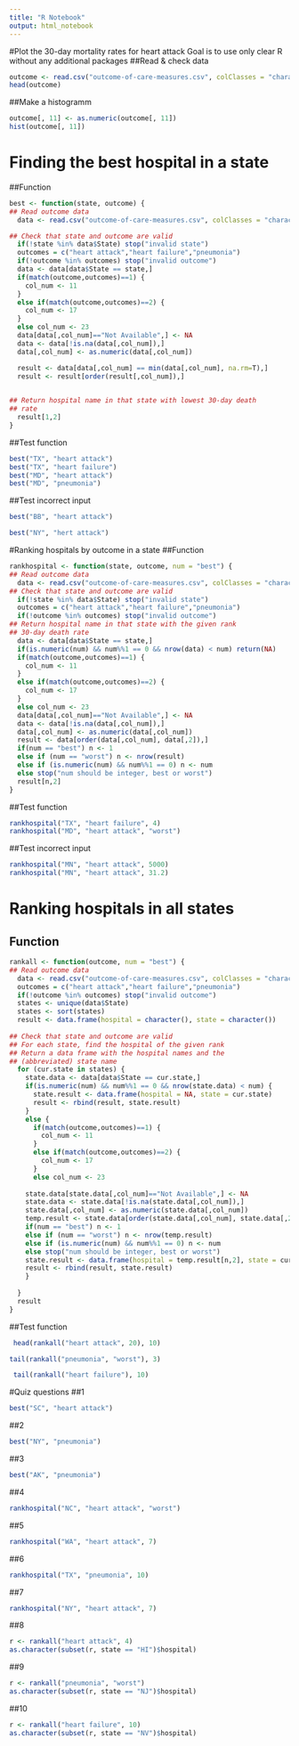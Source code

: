 ```yaml
---
title: "R Notebook"
output: html_notebook
---
```

#Plot the 30-day mortality rates for heart attack
Goal is to use only clear R without any additional packages
##Read & check data
```r
outcome <- read.csv("outcome-of-care-measures.csv", colClasses = "character")
head(outcome)

```
##Make a histogramm

```r
outcome[, 11] <- as.numeric(outcome[, 11])
hist(outcome[, 11])
```

# Finding the best hospital in a state
##Function
```r
best <- function(state, outcome) {
## Read outcome data
  data <- read.csv("outcome-of-care-measures.csv", colClasses = "character")

## Check that state and outcome are valid
  if(!state %in% data$State) stop("invalid state")
  outcomes = c("heart attack","heart failure","pneumonia")
  if(!outcome %in% outcomes) stop("invalid outcome")
  data <- data[data$State == state,]
  if(match(outcome,outcomes)==1) {
    col_num <- 11
  }
  else if(match(outcome,outcomes)==2) {
    col_num <- 17
  }
  else col_num <- 23
  data[data[,col_num]=="Not Available",] <- NA
  data <- data[!is.na(data[,col_num]),]
  data[,col_num] <- as.numeric(data[,col_num])

  result <- data[data[,col_num] == min(data[,col_num], na.rm=T),]
  result <- result[order(result[,col_num]),]
  

## Return hospital name in that state with lowest 30-day death
## rate
  result[1,2]
}

```
##Test function
```r
best("TX", "heart attack")
best("TX", "heart failure")
best("MD", "heart attack")
best("MD", "pneumonia")
```
##Test incorrect input
```r
best("BB", "heart attack")
```
```r
best("NY", "hert attack")
```


#Ranking hospitals by outcome in a state
##Function
```r
rankhospital <- function(state, outcome, num = "best") {
## Read outcome data
  data <- read.csv("outcome-of-care-measures.csv", colClasses = "character")
## Check that state and outcome are valid
  if(!state %in% data$State) stop("invalid state")
  outcomes = c("heart attack","heart failure","pneumonia")
  if(!outcome %in% outcomes) stop("invalid outcome")  
## Return hospital name in that state with the given rank
## 30-day death rate
  data <- data[data$State == state,]
  if(is.numeric(num) && num%%1 == 0 && nrow(data) < num) return(NA)
  if(match(outcome,outcomes)==1) {
    col_num <- 11
  }
  else if(match(outcome,outcomes)==2) {
    col_num <- 17
  }
  else col_num <- 23
  data[data[,col_num]=="Not Available",] <- NA
  data <- data[!is.na(data[,col_num]),]
  data[,col_num] <- as.numeric(data[,col_num])
  result <- data[order(data[,col_num], data[,2]),]
  if(num == "best") n <- 1
  else if (num == "worst") n <- nrow(result)
  else if (is.numeric(num) && num%%1 == 0) n <- num
  else stop("num should be integer, best or worst")
  result[n,2]
}
```
##Test function
```r
rankhospital("TX", "heart failure", 4)
rankhospital("MD", "heart attack", "worst")
```
##Test incorrect input

```r
rankhospital("MN", "heart attack", 5000)
rankhospital("MN", "heart attack", 31.2)
```
# Ranking hospitals in all states
## Function
```r
rankall <- function(outcome, num = "best") {
## Read outcome data
  data <- read.csv("outcome-of-care-measures.csv", colClasses = "character")
  outcomes = c("heart attack","heart failure","pneumonia")
  if(!outcome %in% outcomes) stop("invalid outcome")
  states <- unique(data$State)
  states <- sort(states)
  result <- data.frame(hospital = character(), state = character())
  
## Check that state and outcome are valid
## For each state, find the hospital of the given rank
## Return a data frame with the hospital names and the
## (abbreviated) state name
  for (cur.state in states) {
    state.data <- data[data$State == cur.state,]
    if(is.numeric(num) && num%%1 == 0 && nrow(state.data) < num) {
      state.result <- data.frame(hospital = NA, state = cur.state)
      result <- rbind(result, state.result)
    }
    else {
      if(match(outcome,outcomes)==1) {
        col_num <- 11
      }
      else if(match(outcome,outcomes)==2) {
        col_num <- 17
      }
      else col_num <- 23
    
    state.data[state.data[,col_num]=="Not Available",] <- NA
    state.data <- state.data[!is.na(state.data[,col_num]),]
    state.data[,col_num] <- as.numeric(state.data[,col_num])
    temp.result <- state.data[order(state.data[,col_num], state.data[,2]),]
    if(num == "best") n <- 1
    else if (num == "worst") n <- nrow(temp.result)
    else if (is.numeric(num) && num%%1 == 0) n <- num
    else stop("num should be integer, best or worst")
    state.result <- data.frame(hospital = temp.result[n,2], state = cur.state)
    result <- rbind(result, state.result)
    }
    
  }
  result
}
```
##Test function
```r
 head(rankall("heart attack", 20), 10)
```

```r
tail(rankall("pneumonia", "worst"), 3)

```

```r
 tail(rankall("heart failure"), 10)
```
#Quiz questions
##1
```r
best("SC", "heart attack")
```

##2
```r
best("NY", "pneumonia")
```

##3
```r
best("AK", "pneumonia")
```
##4
```r
rankhospital("NC", "heart attack", "worst")
```

##5
```r
rankhospital("WA", "heart attack", 7)
```
##6
```r
rankhospital("TX", "pneumonia", 10)
```

##7
```r
rankhospital("NY", "heart attack", 7)
```

##8
```r
r <- rankall("heart attack", 4)
as.character(subset(r, state == "HI")$hospital)
```
##9
```r
r <- rankall("pneumonia", "worst")
as.character(subset(r, state == "NJ")$hospital)
```
##10
```r
r <- rankall("heart failure", 10)
as.character(subset(r, state == "NV")$hospital)
```

